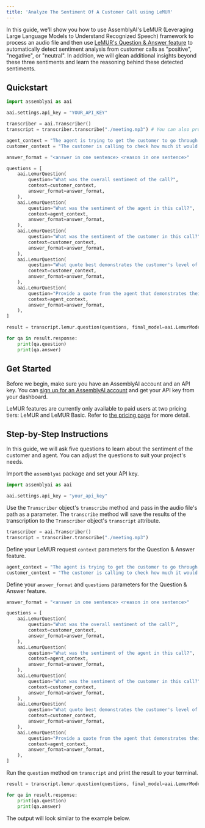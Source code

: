 ```yaml
---
title: 'Analyze The Sentiment Of A Customer Call using LeMUR'
---
```






In this guide, we'll show you how to use AssemblyAI's LeMUR (Leveraging Large Language Models to Understand Recognized Speech) framework to process an audio file and then use [LeMUR's Question & Answer feature](https://www.assemblyai.com/docs/api-reference/lemur) to automatically detect sentiment analysis from customer calls as "positive", "negative", or "neutral". In addition, we will glean additional insights beyond these three sentiments and learn the reasoning behind these detected sentiments.

## Quickstart

```python
import assemblyai as aai

aai.settings.api_key = "YOUR_API_KEY"

transcriber = aai.Transcriber()
transcript = transcriber.transcribe("./meeting.mp3") # You can also provide a URL to a publicly available audio file

agent_context = "The agent is trying to get the customer to go through with the update to their car."
customer_context = "The customer is calling to check how much it would cost to update the map in his car."

answer_format = "<answer in one sentence> <reason in one sentence>"

questions = [
    aai.LemurQuestion(
        question="What was the overall sentiment of the call?",
        context=customer_context,
        answer_format=answer_format,
    ),
    aai.LemurQuestion(
        question="What was the sentiment of the agent in this call?",
        context=agent_context,
        answer_format=answer_format,
    ),
    aai.LemurQuestion(
        question="What was the sentiment of the customer in this call?",
        context=customer_context,
        answer_format=answer_format,
    ),
    aai.LemurQuestion(
        question="What quote best demonstrates the customer's level of interest?",
        context=customer_context,
        answer_format=answer_format,
    ),
    aai.LemurQuestion(
        question="Provide a quote from the agent that demonstrates their level of enthusiasm.",
        context=agent_context,
        answer_format=answer_format,
    ),
]

result = transcript.lemur.question(questions, final_model=aai.LemurModel.claude3_5_sonnet)

for qa in result.response:
    print(qa.question)
    print(qa.answer)
```

## Get Started

Before we begin, make sure you have an AssemblyAI account and an API key. You can [sign up for an AssemblyAI account](https://www.assemblyai.com/app) and get your API key from your dashboard.

LeMUR features are currently only available to paid users at two pricing tiers: LeMUR and LeMUR Basic. Refer to [the pricing page](https://www.assemblyai.com/pricing#:~:text=LeMUR) for more detail.

## Step-by-Step Instructions

In this guide, we will ask five questions to learn about the sentiment of the customer and agent. You can adjust the questions to suit your project's needs.


Import the `assemblyai` package and set your API key.


```python
import assemblyai as aai

aai.settings.api_key = "your_api_key"
```

Use the `Transcriber` object's `transcribe` method and pass in the audio file's path as a parameter. The `transcribe` method will save the results of the transcription to the `Transcriber` object's `transcript` attribute.


```python
transcriber = aai.Transcriber()
transcript = transcriber.transcribe("./meeting.mp3")
```

Define your LeMUR request `context` parameters for the Question & Answer feature.


```python
agent_context = "The agent is trying to get the customer to go through with the update to their car."
customer_context = "The customer is calling to check how much it would cost to update the map in his car."
```

Define your `answer_format` and `questions` parameters for the Question & Answer feature.


```python
answer_format = "<answer in one sentence> <reason in one sentence>"

questions = [
    aai.LemurQuestion(
        question="What was the overall sentiment of the call?",
        context=customer_context,
        answer_format=answer_format,
    ),
    aai.LemurQuestion(
        question="What was the sentiment of the agent in this call?",
        context=agent_context,
        answer_format=answer_format,
    ),
    aai.LemurQuestion(
        question="What was the sentiment of the customer in this call?",
        context=customer_context,
        answer_format=answer_format,
    ),
    aai.LemurQuestion(
        question="What quote best demonstrates the customer's level of interest?",
        context=customer_context,
        answer_format=answer_format,
    ),
    aai.LemurQuestion(
        question="Provide a quote from the agent that demonstrates their level of enthusiasm.",
        context=agent_context,
        answer_format=answer_format,
    ),
]
```

Run the `question` method on `transcript` and print the result to your terminal.


```python
result = transcript.lemur.question(questions, final_model=aai.LemurModel.claude3_5_sonnet)

for qa in result.response:
    print(qa.question)
    print(qa.answer)
```

The output will look similar to the example below.

